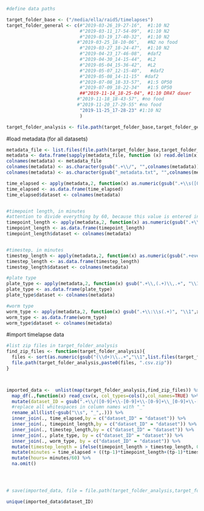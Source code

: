 

```r

#define data paths

target_folder_base <- ("/media/ella/raid5/timelapses")
target_folder_general <- c(#"2019-03-26_19-27-16",  #1:10 N2
                           #"2019-03-11_17-54-09",  #1:10 N2
                           #"2019-03-19_17-40-32",  #1:10 N2
                          #"2019-03-25_18-10-06",   #N2 no food
                           #"2019-03-27_18-24-47",  #1:10 N2
                           #"2019-04-23_17-46-08",  #daf2
                           #"2019-04-30_14-15-44",  #L2
                           #"2019-05-04_15-36-42",  #L2
                           #"2019-05-07_12-15-40",   #daf2
                           #"2019-05-08_14-11-15"  #daf2
                           #"2019-07-08_18-33-57",  #1:5 OP50
                           #"2019-07-09_18-22-34"   #1:5 OP50
                           ##"2019-11-14_18-25-04", #1:10 DR47 dauer
                          #"2019-11-18_18-43-57", #no food
                          #"2019-11-20_17-29-55" #no food
                           "2019-11-25_17-28-23" #1:10 N2
                           )

target_folder_analysis <- file.path(target_folder_base,target_folder_general, "analysis")


```

#load metadata (for all datasets)
```r
metadata_file <- list.files(file.path(target_folder_base,target_folder_general),pattern=".+\\_metadata.txt$", full.names = TRUE)
metadata <- data.frame(sapply(metadata_file, function (x) read.delim(x,header=FALSE,check.names = FALSE)))
colnames(metadata) <- metadata_file
colnames(metadata) <- as.character(gsub(".+\\/", "",colnames(metadata)))
colnames(metadata) <- as.character(gsub("_metadata.txt", "",colnames(metadata)))

time_elapsed <- apply(metadata,2, function(x) as.numeric(gsub(".+\\s([0-9]+).*", "\\1",x[grepl("Time elapsed.+\\:\\s(.+)",x)])))
time_elapsed <- as.data.frame(time_elapsed)
time_elapsed$dataset <- colnames(metadata)


#timepoint length, in minutes
#attention to divide everything by 60, because this value is entered in seconds
timepoint_length <- apply(metadata,2, function(x) as.numeric(gsub(".+\\:\\s(.+)", "\\1",x[grepl("Timepoint length\\:\\s(.+)\\.",x)])))/60
timepoint_length <- as.data.frame(timepoint_length)
timepoint_length$dataset <- colnames(metadata)


#timestep, in minutes
timestep_length <- apply(metadata,2, function(x) as.numeric(gsub(".+every(.+)minutes\\.", "\\1",x[grepl(".+every(.+)minutes\\.",x)])))
timestep_length <- as.data.frame(timestep_length)
timestep_length$dataset <- colnames(metadata)

#plate type
plate_type <- apply(metadata,2, function(x) gsub(".+\\,(.+)\\,.+", "\\1",x[grepl("Timelapse plate type\\:",x)]))
plate_type <- as.data.frame(plate_type)
plate_type$dataset <- colnames(metadata)

#worm type
worm_type <- apply(metadata,2, function(x) gsub(".+\\:\\s(.+)", "\\1",x[grepl("Used line\\:",x)]))
worm_type <- as.data.frame(worm_type)
worm_type$dataset <- colnames(metadata)

```


#import timelapse data
```r
#list zip files in target_folder_analysis
find_zip_files <- function(target_folder_analysis){
  files <- sort(as.numeric(gsub("(\\d+)\\..+","\\1",list.files(target_folder_analysis,pattern=".zip"))))[1:70]
  file.path(target_folder_analysis,paste0(files, ".csv.zip"))
}



imported_data <-  unlist(map(target_folder_analysis,find_zip_files)) %>%
  map_df(.,function(x) read_csv(x, col_types=cols(),col_names=TRUE) %>% mutate(file_name=x)) %>%
  mutate(dataset_ID = gsub(".+\\/([0-9]+\\-[0-9]+\\-[0-9]+\\_[0-9]+\\-[0-9]+\\-[0-9]+)\\/.+", "\\1",file_name)) %>%
  #replace all whitespaces in column names with "_"
  rename_all(list(~gsub("\\s", "_",.))) %>%
  inner_join(., time_elapsed,by = c("dataset_ID" = "dataset")) %>%
  inner_join(., timepoint_length,by = c("dataset_ID" = "dataset")) %>%
  inner_join(., timestep_length,by = c("dataset_ID" = "dataset")) %>%
  inner_join(., plate_type, by = c("dataset_ID" = "dataset")) %>%
  inner_join(., worm_type, by = c("dataset_ID" = "dataset")) %>%
  mutate(timestep_length = ifelse(timepoint_length > timestep_length, 0,timestep_length-timepoint_length)) %>%
  mutate(minutes = time_elapsed + ((tp-1)*timepoint_length+(tp-1)*timestep_length)) %>%
  mutate(hours= minutes/60) %>%
  na.omit()




# save(imported_data, file = file.path(target_folder_analysis,target_folder_general,".rds"))
```

```r
unique(imported_data$dataset_ID)
```

